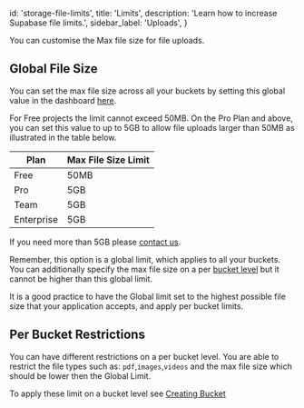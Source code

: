 
  id: 'storage-file-limits',
  title: 'Limits',
  description: 'Learn how to increase Supabase file limits.',
  sidebar_label: 'Uploads',
}

You can customise the Max file size for file uploads.

## Global File Size

You can set the max file size across all your buckets by setting this global value in the dashboard [here](https://supabase.com/dashboard/project/_/settings/storage).

For Free projects the limit cannot exceed 50MB. On the Pro Plan and above, you can set this value to up to 5GB to allow file uploads larger than 50MB as illustrated in the table below.

| Plan       | Max File Size Limit |
| ---------- | ------------------- |
| Free       | 50MB                |
| Pro        | 5GB                 |
| Team       | 5GB                 |
| Enterprise | 5GB                 |

If you need more than 5GB please [contact us](https://supabase.com/dashboard/support/new).

Remember, this option is a global limit, which applies to all your buckets.
You can additionally specify the max file size on a per [bucket level](/docs/guides/storage/buckets/creating-buckets#restricting-uploads) but it cannot be higher than this global limit.

It is a good practice to have the Global limit set to the highest possible file size that your application accepts, and apply per bucket limits.

## Per Bucket Restrictions

You can have different restrictions on a per bucket level.
You are able to restrict the file types such as: `pdf`,`images`,`videos` and the max file size which should be lower then the Global Limit.

To apply these limit on a bucket level see [Creating Bucket](/docs/guides/storage/buckets/creating-buckets#restricting-uploads)


